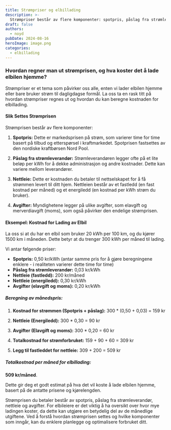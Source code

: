 ```yaml
---
title: Strømpriser og elbillading
description: >-
  Strømpriser består av flere komponenter: spotpris, påslag fra strømleverandør, nettleie og avgifter. For elbileiere er det viktig å forstå disse elementene for å beregne kostnaden for lading hjemme.
draft: false
authors:
  - noyd
pubDate: 2024-08-16
heroImage: image.png
categories:
  - elbillading
---
```


### Hvordan regner man ut strømprisen, og hva koster det å lade elbilen hjemme?

Strømpriser er et tema som påvirker oss alle, enten vi lader elbilen hjemme eller bare bruker strøm til dagligdagse formål. La oss ta en rask titt på hvordan strømpriser regnes ut og hvordan du kan beregne kostnaden for elbillading.

#### Slik Settes Strømprisen

Strømprisen består av flere komponenter:

1. **Spotpris:** Dette er markedsprisen på strøm, som varierer time for time basert på tilbud og etterspørsel i kraftmarkedet. Spotprisen fastsettes av den nordiske kraftbørsen Nord Pool.

2. **Påslag fra strømleverandør:** Strømleverandøren legger ofte på et lite beløp per kWh for å dekke administrasjon og andre kostnader. Dette kan variere mellom leverandører.

3. **Nettleie:** Dette er kostnaden du betaler til nettselskapet for å få strømmen levert til ditt hjem. Nettleien består av et fastledd (en fast kostnad per måned) og et energiledd (en kostnad per kWh strøm du bruker).

4. **Avgifter:** Myndighetene legger på ulike avgifter, som elavgift og merverdiavgift (moms), som også påvirker den endelige strømprisen.

#### Eksempel: Kostnad for Lading av Elbil

La oss si at du har en elbil som bruker 20 kWh per 100 km, og du kjører 1500 km i måneden. Dette betyr at du trenger 300 kWh per måned til lading.

Vi antar følgende priser:

- **Spotpris:** 0,50 kr/kWh (antar samme pris for å gjøre beregningene enklere - i realiteten varierer dette time for time)
- **Påslag fra strømleverandør:** 0,03 kr/kWh
- **Nettleie (fastledd):** 200 kr/måned
- **Nettleie (energiledd):** 0,30 kr/kWh
- **Avgifter (elavgift og moms):** 0,20 kr/kWh

##### Beregning av månedspris:

1. **Kostnad for strømmen (Spotpris + påslag):**
   300 \* (0,50 + 0,03) = 159 kr

2. **Nettleie (Energiledd):**
   300 \* 0,30 = 90 kr

3. **Avgifter (Elavgift og moms):**
   300 \* 0,20 = 60 kr

4. **Totalkostnad for strømforbruket:**
   159 + 90 + 60 = 309 kr

5. **Legg til fastleddet for nettleie:**
   309 + 200 = 509 kr

##### Totalkostnad per måned for elbillading:

**509 kr/måned**.

Dette gir deg et godt estimat på hva det vil koste å lade elbilen hjemme, basert på de antatte prisene og kjørelengden.

<Admonition variant="tip">
  Strømprisen du betaler består av spotpris, påslag fra strømleverandør, nettleie og avgifter. For elbileiere er det
  viktig å ha oversikt over hvor mye ladingen koster, da dette kan utgjøre en betydelig del av de månedlige utgiftene.
  Ved å forstå hvordan strømprisen settes og hvilke komponenter som inngår, kan du enklere planlegge og optimalisere
  forbruket ditt.
</Admonition>
